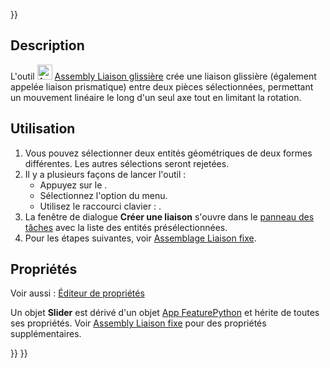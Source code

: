 <languages/>
{{UnfinishedDocu{{#translation:}}}}

{{Docnav/fr
|[[Assembly_CreateJointCylindrical/fr|Liaison pivot glissant]]
|[[Assembly_CreateJointBall/fr|Liaison bille]]
|[[Assembly_Workbench/fr|Atelier Assembly]]
|IconL=Assembly_CreateJointCylindrical.svg
|IconR=Assembly_CreateJointBall.svg
|IconC=Workbench_Assembly.svg
}}

{{GuiCommand/fr
|Name=Assembly CreateJointSlider
|Name/fr=Assembly Liaison glissière
|MenuLocation=Assemblage → Créer une liaison glissière
|Workbenches=[[Assembly_Workbench/fr|Assembly]]
|Shortcut={{KEY|S}}
|Version=1.0
|SeeAlso=
}}

==Description==

<div class="mw-translate-fuzzy">
L'outil [[Image:Assembly_CreateJointSlider.svg|24px]] [[Assembly_CreateJointSlider/fr|Assembly Liaison glissière]] crée une liaison glissière (également appelée liaison prismatique) entre deux pièces sélectionnées, permettant un mouvement linéaire le long d'un seul axe tout en limitant la rotation.
</div>

<span id="Usage"></span>
==Utilisation==

<div class="mw-translate-fuzzy">
# Vous pouvez sélectionner deux entités géométriques de deux formes différentes. Les autres sélections seront rejetées.
# Il y a plusieurs façons de lancer l'outil :
#* Appuyez sur le {{Button|[[Image:Assembly_CreateJointSlider.svg|16px]] [[Assembly_CreateJointSlider/fr|Créer une liaison glissière]]}}.
#* Sélectionnez l'option {{MenuCommand|Assemblage → [[Image:Assembly_CreateJointSlider.svg|16px]] Créer une liaison glissière}} du menu.
#* Utilisez le raccourci clavier : {{KEY|S}}.
# La fenêtre de dialogue '''Créer une liaison''' s'ouvre dans le [[Task_panel/fr|panneau des tâches]] avec la liste des entités présélectionnées.
# Pour les étapes suivantes, voir [[Assembly_CreateJointFixed/fr#Utilisation|Assemblage Liaison fixe]].
</div>

<span id="Properties"></span>
==Propriétés==

Voir aussi : [[Property_editor/fr|Éditeur de propriétés]]

Un objet '''Slider''' est dérivé d'un objet [[App_FeaturePython/fr|App FeaturePython]] et hérite de toutes ses propriétés. Voir [[Assembly_CreateJointFixed/fr#Propriétés|Assembly Liaison fixe]] pour des propriétés supplémentaires.


{{Docnav/fr
|[[Assembly_CreateJointCylindrical/fr|Liaison pivot glissant]]
|[[Assembly_CreateJointBall/fr|Liaison bille]]
|[[Assembly_Workbench/fr|Atelier Assembly]]
|IconL=Assembly_CreateJointCylindrical.svg
|IconR=Assembly_CreateJointBall.svg
|IconC=Workbench_Assembly.svg
}}

{{Assembly_Tools_navi{{#translation:}}}}
{{Userdocnavi{{#translation:}}}}